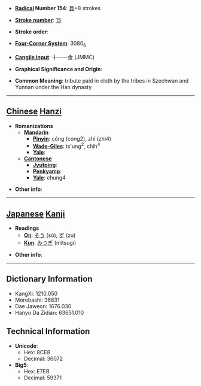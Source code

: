 * '''[[Wiktionary:Chinese radical index| Radical]] Number 154''': [[Wiktionary:Chinese radical index 貝|貝]]+8 strokes

* '''[[Wiktionary:Chinese total strokes index|Stroke number]]''': [[Wiktionary:Chinese total strokes index 15|15]]

* '''Stroke order''': 

* '''[[Wiktionary:Chinese four corner index|Four-Corner System]]''': 3080<sub>6</sub>

* '''[[Wiktionary:Chinese Cangjie index|Cangjie input]]''': 十一一金 (JMMC)

* '''Graphical Significance and Origin''': 

* '''Common Meaning''': tribute paid in cloth by the tribes in Szechwan and Yunnan under the Han dynasty

----

== [[Chinese]] [[Hanzi]] ==

* '''Romanizations'''
** '''[[Mandarin]]'''
*** '''[[Pinyin]]''': cóng (cong2), zhì (zhi4)
*** '''[[Wade-Giles]]''': ts'ung<sup>2</sup>, chih<sup>4</sup>
*** '''[[Yale]]''': 
** '''[[Cantonese]]'''
*** '''[[Jyutping]]''':
*** '''[[Penkyamp]]''': 
*** '''[[Yale]]''': chung4

* '''Other info''': 

----

== [[Japanese]] [[Kanji]] ==

* '''Readings'''
** '''[[On]]''': [[そう]] (sō), [[ず]] (zu)
** '''[[Kun]]''': [[みつぎ]] (mitsugi)

* '''Other info''':  

----

== Dictionary Information ==

* KangXi: 1210.050
* Morobashi: 36831
* Dae Jaweon: 1676.030
* Hanyu Da Zidian: 63651.010

== Technical Information ==

* '''Unicode''':
** Hex: 8CE8
** Decimal: 36072
* '''Big5''':
** Hex: E7EB
** Decimal: 59371
